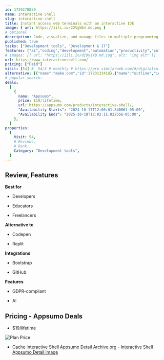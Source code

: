 ```yaml
---
id: 1729270859
name: Interactive Shell
slug: interactive-shell
title: Instant access web terminals with an interactive IDE
image: { url: https://iili.io/22VgWb4.md.png }
# optional
description: Code, visualize, and manage files in multiple programming languages with integrated editors and frameworksSimplify workflows with AI-powered tools, cloud-based virtualization, and quick setup for JavaScript and React applications
published: true
tasks: ["Development tools", "Development & IT"]
features: ["ai","coding","development","automation","productivity","collaboration","workflow"]
# images: [{ url: "https://iili.io/dI8yiYB.md.jpg", alt: "img alt" }]
url: https://www.interactiveshell.com/
pricing: ["Paid"]
visit: [54] #  54/3 # monthly # https://pro.similarweb.com/#/digitalsuite/websiteanalysis/home
alternative: [{"name":"make.com","id":1723133418},{"name":"outline","id":1722748017},{"name":"pipedream","id":1723134648},{"name":"Appflowy","id":1722746387},{"name":"refine","id":1722755306},{"name":"cursor","id":1724412109},{"name":"MimicPC","id":1722243622},{"name":"planka","id":1723101253},{"name":"primitives","id":1723178941},{"name":"drawio","id":1722798291}]
# popular_search:
deals:
  [
    {
      name: "Appsumo",
      price: $19/lifetime,
      url: https://appsumo.com/products/interactive-shell/,
      "Availability Starts": "2024-10-17T12:00:01.840061-05:00",
      "Availability Ends": "2025-10-18T12:02:11.822556-05:00",
    },
  ]
properties:
  {
    Visit: 54,
    # Review:,
    # Rank:,
    Category: "Development tools",
  }
---
```


## Review, Features

 

**Best for**

- Developers

- Educators

- Freelancers

**Alternative to**

- Codepen

- Replit

**Integrations**

- Bootstrap

- GitHub

**Features**

- GDPR-compliant

- AI

## Pricing - Appsumo Deals

- $19/lifetime

<Img src="https://iili.io/22WBZkF.png" alt="Plan Price" />

- Cache [Interactive Shell Appsumo Detail Archive.org](https://web.archive.org/web/*/https://appsumo.com/products/interactive-shell/) - [Interactive Shell Appsumo Detail Image](https://iili.io/22WCaQj.png)
